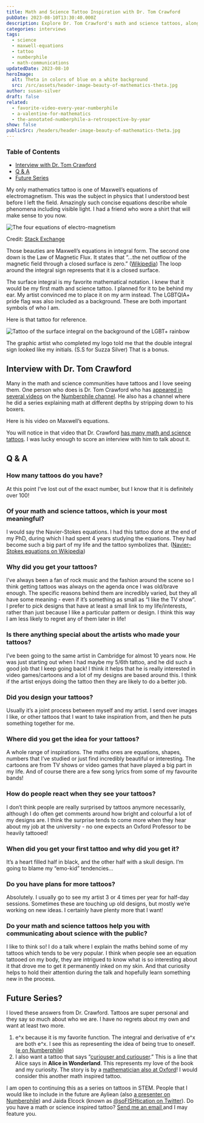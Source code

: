 ```yaml
---
title: Math and Science Tattoo Inspiration with Dr. Tom Crawford
pubDate: 2023-08-10T13:30:40.000Z
description: Explore Dr. Tom Crawford's math and science tattoos, along with insights into his unique approach to tattoo design and its impact on math communication.
categories: interviews
tags:
  - science
  - maxwell-equations
  - tattoo
  - numberphile
  - math-communications
updatedDate: 2023-08-10
heroImage:
  alt: Theta in colors of blue on a white background
  src: /src/assets/header-image-beauty-of-mathematics-theta.jpg
author: susan-silver
draft: false
related:
  - favorite-video-every-year-numberphile
  - a-valentine-for-mathematics
  - the-annotated-numberphile-a-retrospective-by-year
show: false
publicSrc: /headers/header-image-beauty-of-mathematics-theta.jpg
---
```



### Table of Contents

- [Interview with Dr. Tom Crawford](#InterviewwithTomCrawford)
- [Q & A ](#QA)
- [Future Series](#FutureSeries)

My only mathematics tattoo is one of Maxwell’s equations of electromagnetism. This was the subject in physics that I understood best
before I left the field. Amazingly such concise equations describe whole phenomena including visible light. I had a friend who wore
a shirt that will make sense to you now.


<Image
  src={equations}
  alt="The four equations of electro-magnetism"
  format="avif"
  quality="mid"
/>

Credit: [Stack Exchange](https://physics.stackexchange.com/questions/154984/and-god-said-and-there-was-light-what-does-these-equations-mean)

Those beauties are Maxwell’s equations in integral form. The second one down is the Law of Magnetic Flux.
It states that “...the net outflow of the magnetic field through a closed surface is zero.” ([Wikipedia](https://en.wikipedia.org/wiki/Maxwell%27s_equations))
The loop around the integral sign represents that it is a closed surface.

The surface integral is my favorite mathematical notation. I knew that it would be my first math and science tattoo. I planned
for it to be behind my ear. My artist convinced me to place it on my arm instead. The LGBTQIA+ pride flag was also included as
a background. These are both important symbols of who I am.

Here is that tattoo for reference.


<Image
  src={tattoo}
  alt="Tattoo of the surface integral on the background of the LGBT+ rainbow"
  format="avif"
  quality="mid"
/>

The graphic artist who completed my logo told me that the double integral sign looked like my initials.
(S.S for Suzza Silver) That is a bonus.

## Interview with Dr. Tom Crawford <a name="InterviewwithTomCrawford"></a>

Many in the math and science communities have tattoos and I love seeing them. One person who does is
Dr. Tom Crawford who has [appeared in several videos](https://www.youtube.com/playlist?list=PLt5AfwLFPxWJ2TNTA79reKQ6S88kTvDR-)
on the [Numberphile channel](https://beautyofmathematics.com/favorite-video-every-year-numberphile). He also has a channel where
he did a series explaining math at different depths by stripping down to his boxers.

Here is his video on Maxwell’s equations.

<YouTube id="https://www.youtube.com/watch?v=DktE2TD8LwI" />

You will notice in that video that Dr. Crawford [has many math and science tattoos](https://tomrocksmaths.com/tattoos/).
I was lucky enough to score an interview with him to talk about it.

## Q & A <a name="QA"></a>

### How many tattoos do you have?

At this point I’ve lost out of the exact number, but I know that it is definitely over 100!

### Of your math and science tattoos, which is your most meaningful?

I would say the Navier-Stokes equations. I had this tattoo done at the end of my PhD, during which I had spent
4 years studying the equations. They had become such a big part of my life and the tattoo symbolizes that.
([Navier-Stokes equations on Wikipedia](https://en.wikipedia.org/wiki/Navier%E2%80%93Stokes_equations))

### Why did you get your tattoos?

I’ve always been a fan of rock music and the fashion around the scene so I think getting tattoos was always on the agenda once
I was old/brave enough. The specific reasons behind them are incredibly varied, but they all have some meaning - even if it’s
something as small as “I like the TV show”. I prefer to pick designs that have at least a small link to my life/interests,
rather than just because I like a particular pattern or design. I think this way I am less likely to regret any of them later in life!

### Is there anything special about the artists who made your tattoos?

I’ve been going to the same artist in Cambridge for almost 10 years now. He was just starting out when I had maybe my 5/6th tattoo,
and he did such a good job that I keep going back! I think it helps that he is really interested in video games/cartoons and a lot of
my designs are based around this. I think if the artist enjoys doing the tattoo then they are likely to do a better job.

### Did you design your tattoos?

Usually it’s a joint process between myself and my artist. I send over images I like, or other tattoos that I want to take
inspiration from, and then he puts something together for me.

### Where did you get the idea for your tattoos?

A whole range of inspirations. The maths ones are equations, shapes, numbers that I’ve studied or just find incredibly beautiful or
interesting. The cartoons are from TV shows or video games that have played a big part in my life. And of course there are a few song
lyrics from some of my favourite bands!

### How do people react when they see your tattoos?

I don’t think people are really surprised by tattoos anymore necessarily, although I do often get comments around how bright and colourful
a lot of my designs are. I think the surprise tends to come more when they hear about my job at the university - no one expects an Oxford
Professor to be heavily tattooed!

### When did you get your first tattoo and why did you get it?

It’s a heart filled half in black, and the other half with a skull design. I’m going to blame my “emo-kid” tendencies...

### Do you have plans for more tattoos?

Absolutely. I usually go to see my artist 3 or 4 times per year for half-day sessions. Sometimes these are touching up old designs,
but mostly we’re working on new ideas. I certainly have plenty more that I want!

### Do your math and science tattoos help you with communicating about science with the public?

I like to think so! I do a talk where I explain the maths behind some of my tattoos which tends to be very popular.
I think when people see an equation tattooed on my body, they are intrigued to know what is so interesting about it that drove me to get
it permanently inked on my skin. And that curiosity helps to hold their attention during the talk and hopefully learn something new in the
process.

## Future Series? <a name="FutureSeries"></a>

I loved these answers from Dr. Crawford. Tattoos are super personal and they say so much about who we are.
I have no regrets about my own and want at least two more.

1. e^x because it is my favorite function. The integral and derivative of e^x are both e^x. I see this as representing the idea of
   being true to oneself. ([e on Numberphile](https://www.youtube.com/watch?v=AuA2EAgAegE))
2. I also want a tattoo that says “[curiouser and curiouser](https://beautyofmathematics.com/15-mathematical-cross-stitch-patterns#CuriouserandCuriouser).” This is a line that Alice says in **Alice in Wonderland**. This represents my love of the book and my curiosity. The story is by a [mathematician also at Oxford](https://www.chch.ox.ac.uk/blog/lewis-carroll)! I would consider this another math inspired tattoo.

I am open to continuing this as a series on tattoos in STEM. People that I would like to include in the future are
Ayliean (also [a presenter on Numberphile](https://www.youtube.com/playlist?list=PLt5AfwLFPxWIVNbbisfbcJKpb44__r2Rw)) and
Jaida Elcock (known as [@soFISHtication on Twitter](https://twitter.com/soFISHtication)). Do you have a math or science inspired
tattoo? [Send me an email ](mailto:beautyofmathematics@susansilver.net)and I may feature you.
